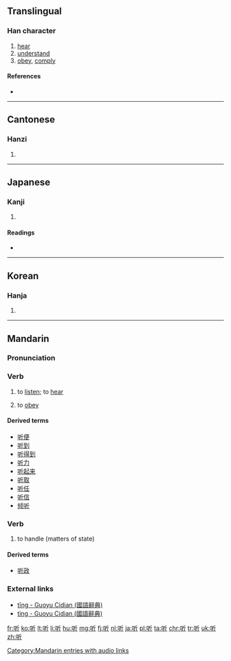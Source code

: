 {{also|聽}}
==Translingual==
{{stroke order|strokes=7}}

===Han character===
{{Han char|rn=30|rad=口|as=04|sn=7|four=6202<sub>1</sub>|canj=口竹一中 (RHML)|ids=⿰[[口]][[斤]]}}

# [[hear]]
# [[understand]]
# [[obey]], [[comply]]

====References====
* {{Han ref|kx=0178.160|dkj=03352|dj=0396.020|hdz=10591.020|uh=542C|ud=21548|bh=A776|bd=42870}}

----

==Cantonese==

===Hanzi===
{{yue-hanzi|jyut=teng1|y=teng1}}

# {{defn|lang=yue|sort=口04}}

----

==Japanese==

===Kanji===
{{ja-kanji|grade=|rs=口04}}

# {{defn|lang=ja|sort=口04}}

====Readings====
* {{ja-readings|on=[[きん]] (kin), [[ぎん]] (gin)|kun=[[わらう]] (warau), [[ポンド]] (pondo)}}

----

==Korean==

===Hanja===
{{ko-hanja|hangeul=[[은]]|rv=eun|mr=ŭn}}

# {{defn|lang=ko|sort=口04}}

----

==Mandarin==

===Pronunciation===
{{Pinyin-IPA|tīng|a=zh-tīng.ogg}}

===Verb===
{{cmn-verb|s|pin=tīng|pint=ting1|tra=聽|sim=听}}

# {{context|Beginning Mandarin|lang=cmn|sort=ting1}} to [[listen]]; to [[hear]]
# {{context|Beginning Mandarin|lang=cmn|sort=ting1}} to [[obey]]

====Derived terms====
* [[听便]]
* [[听到]]
* [[听得到]]
* [[听力]]
* [[听起来]]
* [[听取]]
* [[听任]]
* [[听信]]
* [[倾听]]

===Verb===
{{cmn-verb|s|pin=tìng|pint=ting4|tra=聽|sim=听}}

# {{context|archaic|lang=cmn|sort=ting1}} to handle (matters of state)

====Derived terms====
* [[听政]]

===External links===
* [http://140.111.34.46/cgi-bin/dict/GetContent.cgi?Database=dict&DocNum=42784&GraphicWord=yes&QueryString=聽$ tīng - Guoyu Cidian (國語辭典)]
* [http://140.111.34.46/cgi-bin/dict/GetContent.cgi?Database=dict&DocNum=43049&GraphicWord=yes&QueryString=聽$ tìng - Guoyu Cidian (國語辭典)]

[[Category:Mandarin entries with audio links]]

[[fr:听]]
[[ko:听]]
[[lt:听]]
[[li:听]]
[[hu:听]]
[[mg:听]]
[[fj:听]]
[[nl:听]]
[[ja:听]]
[[pl:听]]
[[ta:听]]
[[chr:听]]
[[tr:听]]
[[uk:听]]
[[zh:听]]